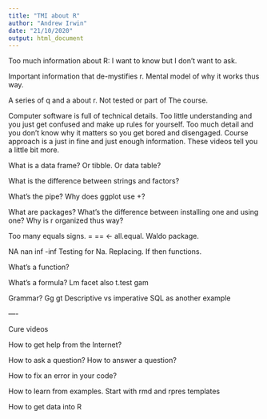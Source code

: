 ```yaml
---
title: "TMI about R"
author: "Andrew Irwin"
date: "21/10/2020"
output: html_document
---
```



Too much information about R: I want to know but I don’t want to ask.

Important information that de-mystifies r. Mental model of why it works thus way.

A series of q and a about r. Not tested or part of The course.

Computer software is full of technical details. Too little understanding and you just get confused and make up rules for yourself. Too much detail and you don’t know why it matters so you get bored and disengaged. Course approach is a just in fine and just enough information. These videos tell you a little bit more.

What is a data frame? Or tibble. Or data table?

What is the difference between strings and factors?

What’s the pipe? Why does ggplot use +?

What are packages? What’s the difference between installing one and using one? Why is r organized thus way?

Too many equals signs. = == <- all.equal. Waldo package.

NA nan inf -inf
Testing for Na. Replacing. If then functions.

What’s a function?

What’s a formula?
Lm facet also t.test gam

Grammar? Gg gt
Descriptive vs imperative
SQL as another example

—-

Cure videos

How to get help from the Internet?

How to ask a question? How to answer a question?

How to fix an error in your code?

How to learn from examples.
Start with rmd and rpres templates

How to get data into R



